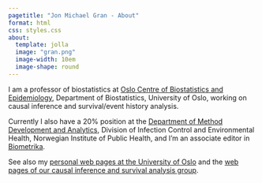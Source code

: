 ```yaml
---
pagetitle: "Jon Michael Gran - About"
format: html
css: styles.css
about:
  template: jolla
  image: "gran.png"
  image-width: 10em
  image-shape: round
---
```


I am a professor of biostatistics at [Oslo Centre of Biostatistics and Epidemiology](https://www.med.uio.no/imb/english/research/centres/ocbe/){target="_blank"}, Department of Biostatistics, University of Oslo, working on causal inference and survival/event history analysis.

Currently I also have a 20% position at the [Department of Method Development and Analytics](https://www.fhi.no/en/ab/departments-and-centres/method-development-and-analytics/){target="_blank"}, Division of Infection Control and Environmental Health, Norwegian Institute of Public Health, and I'm an associate editor in [Biometrika](https://academic.oup.com/biomet){target="_blank"}.

See also my [personal web pages at the University of Oslo](https://www.med.uio.no/imb/english/people/aca/jonmic/index.html){target="_blank"} and the [web pages of our causal inference and survival analysis group](https://www.med.uio.no/imb/english/research/groups/causal-inference-methods/index.html){target="_blank"}.
